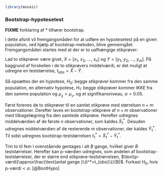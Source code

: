 ```r
library(mosaic)
```
### Bootstrap-hypotesetest
__FIXME__ forklaring af * tilhører bootstrap.

I dette afsnit vil fremgangsmåden for at udføre en hypotesetest på en given population, ved hjælp af bootstrap-metoden, blive gennemgået. Fremgangsmåden startes med at der er to uafhængige stikprøver: 

Lad to stikprøver være givet, $X=[x_{1},~x_{2},~...,~x_{n}]$ og $Y=[y_{1},~y_{2},~...,~y_{m}]$. På baggrund af forskellen i de to stikprøvers middelværdi, er det muligt at udregne en teststørrelse, $t_{obs}=\hat{X}-\hat{Y}$.
<!-- En stikprøve med størrelsen _n_: $X=[x_{1},~x_{2},~...,~x_{n}]$ -->

<!-- En anden stikprøve med størrelsen _m_: $Y=[y_{1},~y_{2},~...,~y_{m}]$  -->

<!-- Her kan forskellen i stikprøvernes middelværdi beregnes: $t_{obs}=\hat{X}-\hat{Y}$ -->

Så opsættes der en hypotese, $H_0:$ begge stikprøver kommer fra den samme population, en alternativ hypotese, $H_1:$ begge stikprøver kommer IKKE fra den samme population og $\mu_{_X}>\mu_{_Y}$, og et signifikansniveau, $\alpha = 0.05$.

<!-- $H_0:$ Begge stikprøver kommer fra den samme population -->

<!-- $H_1:$ Begge stikprøver kommer IKKE fra den samme population og $\mu_x>\mu_y$ -->

<!-- $\alpha=0.05$ -->

Først forenes de to stikprøver til en samlet stikprøve med størrelsen $n+m$ observationer. Derefter laves en bootstrap-stikprøve af $n+m$ observationer med tilbagelægning fra den samlede stikprøve. Herefter udregnes middelværdien af de første $n$ observationer, som kaldes $\hat{X}^*_1$. Desuden udregnes middelværdien af de resterende $m$ observationer, der kaldes $\hat{Y}^*_1$. Til sidst udregnes bootstrap-teststørrelsen $t^*_1=\hat{X}^*_1-\hat{Y}^*_1$. 

Trin to til fem i ovenstående gentages i alt $B$ gange, hvilket giver $B$ teststørrelser. Herefter kan p-værdien udregnes, som andelen af bootstrap-teststørrelser, der er større end stikprøve-teststrørrelsen, $\text{p-værdi}\approx\frac{\text{antal gange }\{t^*>t_{obs}\}}{B}$. Forkast $H_0$, hvis $\text{p-værdi}<\alpha$. [@BootHypo] 




<!-- Herefter kan der påbegyndes 5 punkter der skal udføres, som vil ende ud i en _p_-værdi: -->

<!-- 1. Foren de to stikprøver til en samlet stikprøve med størrelsen $n+m$ observationer. -->


<!-- 2. Lav en bootstrap-stikprøve af $n+m$ observationer med tilbagelægning fra den samlede stikprøve -->


<!-- 3. Udregn middelværdien af de første $n$ observationer og kald denne for $\hat{x}^*$. Udregn desuden middelværdien af de resterende $m$ observationer og kald denne for $\hat{y}^*$. Udregn til sidst test-størrelsen: $t^*=\hat{x}^*-\hat{y}^*$ -->


<!-- 4. Gentag punkt 2 og 3 $B$ gange, hvilket giver $B$ værdier af test-størrelsen. -->


<!-- 5. Udregn _p_-værdien: $\text{p-værdi}\approx\frac{\text{antal gange }\{t^*>t_{obs}\}}{B}$ -->


<!-- Forkast $H_0$ hvis $\text{p-værdi}<\alpha$, ellers kan $H_0$ ikke forkastes. -->
<!-- [@BootHypo]  -->

